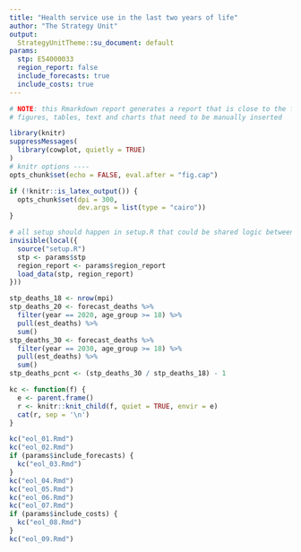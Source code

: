 ```yaml
---
title: "Health service use in the last two years of life"
author: "The Strategy Unit"
output:
  StrategyUnitTheme::su_document: default
params:
  stp: E54000033
  region_report: false
  include_forecasts: true
  include_costs: true
---
```


```r

# NOTE: this Rmarkdown report generates a report that is close to the final published report. There are a number of
# figures, tables, text and charts that need to be manually inserted

library(knitr)
suppressMessages(
  library(cowplot, quietly = TRUE)
)
# knitr options ----
opts_chunk$set(echo = FALSE, eval.after = "fig.cap")

if (!knitr::is_latex_output()) {
  opts_chunk$set(dpi = 300,
                 dev.args = list(type = "cairo"))
}

# all setup should happen in setup.R that could be shared logic between files
invisible(local({
  source("setup.R")
  stp <- params$stp
  region_report <- params$region_report
  load_data(stp, region_report)
}))
```

```r
stp_deaths_18 <- nrow(mpi)
stp_deaths_20 <- forecast_deaths %>%
  filter(year == 2020, age_group >= 18) %>%
  pull(est_deaths) %>%
  sum()
stp_deaths_30 <- forecast_deaths %>%
  filter(year == 2030, age_group >= 18) %>%
  pull(est_deaths) %>%
  sum()
stp_deaths_pcnt <- (stp_deaths_30 / stp_deaths_18) - 1
```

```r
kc <- function(f) {
  e <- parent.frame()
  r <- knitr::knit_child(f, quiet = TRUE, envir = e)
  cat(r, sep = '\n')
}

kc("eol_01.Rmd")
kc("eol_02.Rmd")
if (params$include_forecasts) {
  kc("eol_03.Rmd")
}
kc("eol_04.Rmd")
kc("eol_05.Rmd")
kc("eol_06.Rmd")
kc("eol_07.Rmd")
if (params$include_costs) {
  kc("eol_08.Rmd")
}
kc("eol_09.Rmd")
```
